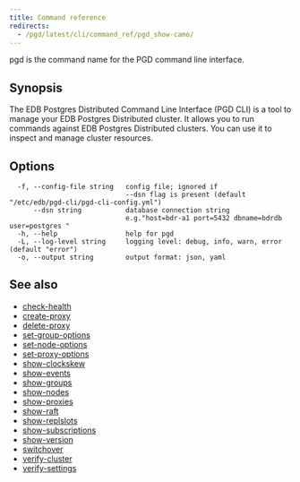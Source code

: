 ```yaml
---
title: Command reference
redirects:
  - /pgd/latest/cli/command_ref/pgd_show-camo/
---
```


pgd is the command name for the PGD command line interface.

## Synopsis

The EDB Postgres Distributed Command Line Interface (PGD CLI) is a tool to
manage your EDB Postgres Distributed cluster. It allows you to run commands
against EDB Postgres Distributed clusters. You can use it to inspect and manage
cluster resources.

## Options

```text
  -f, --config-file string   config file; ignored if
                             --dsn flag is present (default "/etc/edb/pgd-cli/pgd-cli-config.yml")
      --dsn string           database connection string
                             e.g."host=bdr-a1 port=5432 dbname=bdrdb user=postgres "
  -h, --help                 help for pgd
  -L, --log-level string     logging level: debug, info, warn, error (default "error")
  -o, --output string        output format: json, yaml
```

## See also

- [check-health](pgd_check-health)
- [create-proxy](pgd_create-proxy)
- [delete-proxy](pgd_delete-proxy)
- [set-group-options](pgd_set-group-options)
- [set-node-options](pgd_set-node-options)
- [set-proxy-options](pgd_set-proxy-options)
- [show-clockskew](pgd_show-clockskew)
- [show-events](pgd_show-events)
- [show-groups](pgd_show-groups)
- [show-nodes](pgd_show-nodes)
- [show-proxies](pgd_show-proxies)
- [show-raft](pgd_show-raft)
- [show-replslots](pgd_show-replslots)
- [show-subscriptions](pgd_show-subscriptions)
- [show-version](pgd_show-version)
- [switchover](pgd_switchover)
- [verify-cluster](pgd_verify-cluster)
- [verify-settings](pgd_verify-settings)

